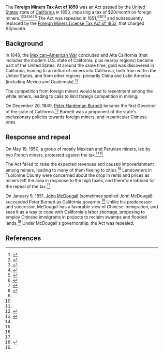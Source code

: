 The '''Foreign Miners Tax Act of 1850''' was an Act passed by the [[United States]] state of [[California]] in 1850, imposing a tax of $20/month on foreign miners.<ref name=us-labor-history>{{cite book|url=https://books.google.com/books?id=zEWsZ81Bd3YC|title = Encyclopedia of U.S. Labor and Working-class History, Volume 1|last = Arnesen|first = Eric}}</ref>{{rp|468}}<ref name=driven-out>{{cite book|url = https://books.google.com/books?id=koQalf4HiZ4C|title = Driven Out: The Forgotten War Against Chinese Americans|last = Pfaelzer|first = Jean|accessdate = June 22, 2017}}</ref>{{rp|50}}<ref name=nps>{{cite web|url = https://www.nps.gov/parkhistory/online_books/5views/5views3b.htm|title = A History of Chinese Americans in California: THE 1850s|accessdate = June 22, 2017}}</ref><ref name=i2us-foreign-miner-taxes>{{cite web|url = http://immigrationtounitedstates.org/506-foreign-miner-taxes.html|title = Foreign miner taxes|accessdate = June 22, 2017|publisher = Immigration to the United States}}</ref><ref name=chinhate>{{cite web|url = http://www.sfmuseum.org/hist6/chinhate.html|title = The Chinese|author = Henry Kittredge Norton|accessdate = June 22, 2017}}</ref><ref name=teachingresources>{{cite web|url = http://teachingresources.atlas.illinois.edu/chinese_exp/resources/resource_2_4.pdf|title = Some state of California and city of San Francisco anti-Chinese legislation and subsequent action}}</ref><ref>{{cite web|url = http://asianamgroup9.blogspot.com/2010/11/foreign-miners-tax-act.html|title =  The Result of the Foreign Miners Tax Act|date = November 26, 2010|accessdate = June 24, 2017|publisher = Asian American Blog (1880 - 1900)}}</ref><ref>{{cite web|url = http://www.californiascapitol.com/2011/11/happy-birthday-governor-3/|title = Happy Birthday Governor Burnett!|date = November 15, 2011|accessdate = June 24, 2017}}</ref> The Act was repealed in 1851,<ref name=us-labor-history/>{{rp|468}}<ref name=teachingresources/><ref name=chinhate/> and subsequently replaced by the [[Foreign Miners License Tax Act of 1852]], that charged $3/month.

== Background ==

In 1848, the [[Mexican–American War]] concluded and Alta California (that includes the modern U.S. state of California, plus nearby regions) became part of the United States. At around the same time, gold was discovered in California, leading to an influx of miners into California, both from within the United States, and from other regions, primarily China and Latin America (including Mexico and Guatemala).<ref>{{cite book |last= Ward |first= Geoffrey |title= ''The West: An Illustrated History'' |publisher= Little, Brown & Co |year= 1997||isbn= 0-316-92236-6}}</ref>{{rp|147}}

The competition from foreign miners would lead to resentment among the white miners, leading to calls to limit foreign competition in mining.

On December 20, 1849, [[Peter Hardeman Burnett]] became the first Governor of the state of California.<ref name=burnett-bio>{{cite web|url = http://governors.library.ca.gov/01-Burnett.html|title = Peter Burnett 1849–1851|publisher = The Governor's Gallery, State of California|accessdate = June 24, 2017}}</ref> Burnett was a proponent of the state's exclusionary policies towards foreign miners, and in particular Chinese ones.

== Response and repeal ==

On May 19, 1850, a group of mostly Mexican and Peruvian miners, led by two French miners, protested against the tax.<ref name=us-labor-history/>{{rp|468}}<ref name=driven-out/>{{rp|50}}

The Act failed to raise the expected revenues and caused impoverishment among miners, leading to many of them fleeing to cities.<ref name=chinhate/> Landowners in Tuolomne County were concerned about the drop in rents and prices as miners left the area in response to the high taxes, and therefore lobbied for the repeal of the tax.<ref name=us-labor-history/>{{rp|468}}

On January 9, 1851, [[John McDougall (California politician)|John McDougall]] (sometimes spelled John McDougal) succeeded Peter Burnett as California governor.<ref name=mcdougall-bio>{{cite web|url = http://governors.library.ca.gov/02-Mcdougal.html|title = John McDougal 1851–1852|publisher = The Governors' Gallery, State of California|accessdate = June 24, 2017}}</ref> Unlike his predecessor and successor, McDougall has a favorable view of Chinese immigration, and sees it as a way to cope with California's labor shortage, proposing to employ Chinese immigrants in projects to reclaim swamps and flooded lands.<ref name=nps/> Under McDougall's governorship, the Act was repealed.

== References ==

{{reflist|30em}}